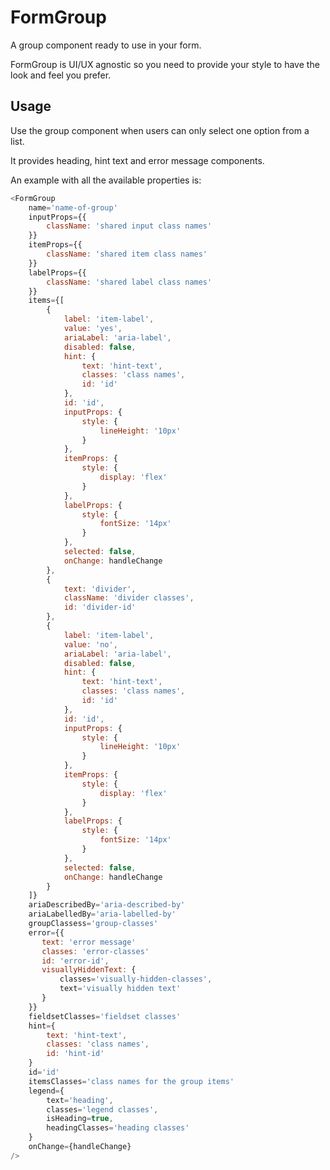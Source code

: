 
<Meta title="DCXLibrary/Form/Group/documentation" component={FormGroup} />

# FormGroup

A group component ready to use in your form. 

FormGroup is UI/UX agnostic so you need to provide your style to have the look and feel you prefer.

## Usage

Use the group component when users can only select one option from a list.

It provides heading, hint text and error message components. 

An example with all the available properties is:

```js
<FormGroup
    name='name-of-group'
    inputProps={{
        className: 'shared input class names'
    }}
    itemProps={{
        className: 'shared item class names'
    }}
    labelProps={{
        className: 'shared label class names'
    }}
    items={[
        {
            label: 'item-label',
            value: 'yes',
            ariaLabel: 'aria-label',
            disabled: false,
            hint: {
                text: 'hint-text',
                classes: 'class names',
                id: 'id'
            },
            id: 'id',
            inputProps: {
                style: {
                    lineHeight: '10px'
                }
            },
            itemProps: {
                style: {
                    display: 'flex'
                }
            },
            labelProps: {
                style: {
                    fontSize: '14px'
                }
            },
            selected: false,
            onChange: handleChange
        },
        {
            text: 'divider',
            className: 'divider classes',
            id: 'divider-id'
        },
        {
            label: 'item-label',
            value: 'no',
            ariaLabel: 'aria-label',
            disabled: false,
            hint: {
                text: 'hint-text',
                classes: 'class names',
                id: 'id'
            },
            id: 'id',
            inputProps: {
                style: {
                    lineHeight: '10px'
                }
            },
            itemProps: {
                style: {
                    display: 'flex'
                }
            },
            labelProps: {
                style: {
                    fontSize: '14px'
                }
            },
            selected: false,
            onChange: handleChange
        }
    ]}
    ariaDescribedBy='aria-described-by'
    ariaLabelledBy='aria-labelled-by'
    groupClassess='group-classes'
    error={{
       text: 'error message'
       classes: 'error-classes'
       id: 'error-id',
       visuallyHiddenText: {
           classes='visually-hidden-classes',
           text='visually hidden text'
       }
    }}
    fieldsetClasses='fieldset classes'
    hint={
        text: 'hint-text',
        classes: 'class names',
        id: 'hint-id'
    }
    id='id'
    itemsClasses='class names for the group items'
    legend={
        text='heading',
        classes='legend classes',
        isHeading=true,
        headingClasses='heading classes'
    }
    onChange={handleChange}
/>
```

<Props of={FormGroup} />
